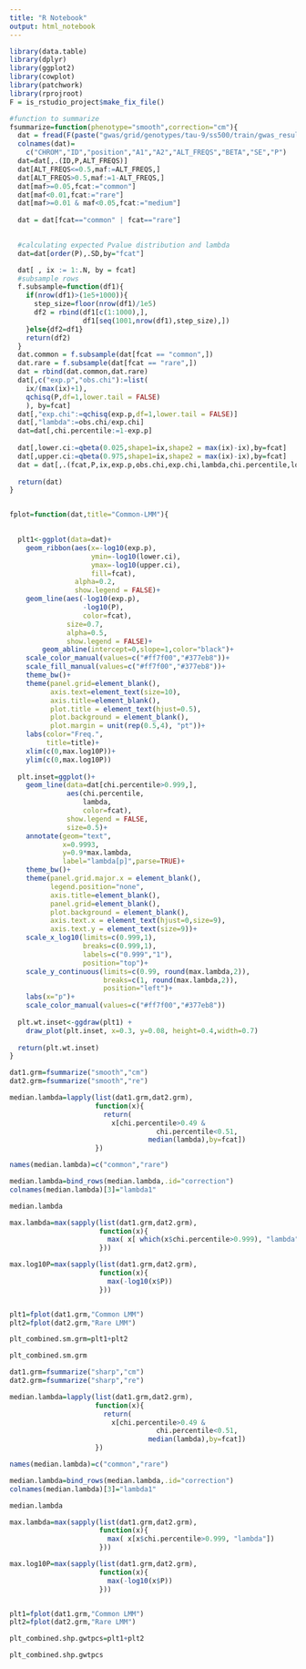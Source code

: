 ```yaml
---
title: "R Notebook"
output: html_notebook
---
```


```r
library(data.table)
library(dplyr)
library(ggplot2)
library(cowplot)
library(patchwork)
library(rprojroot)
F = is_rstudio_project$make_fix_file() 
```


```r

#function to summarize
fsummarize=function(phenotype="smooth",correction="cm"){
  dat = fread(F(paste("gwas/grid/genotypes/tau-9/ss500/train/gwas_results/mlma/gridt9.",phenotype,".",correction,".mlma.gz",sep="")))
  colnames(dat)=
    c("CHROM","ID","position","A1","A2","ALT_FREQS","BETA","SE","P")
  dat=dat[,.(ID,P,ALT_FREQS)]
  dat[ALT_FREQS<=0.5,maf:=ALT_FREQS,]
  dat[ALT_FREQS>0.5,maf:=1-ALT_FREQS,]
  dat[maf>=0.05,fcat:="common"]
  dat[maf<0.01,fcat:="rare"]
  dat[maf>=0.01 & maf<0.05,fcat:="medium"]
  
  dat = dat[fcat=="common" | fcat=="rare"]

  
  #calculating expected Pvalue distribution and lambda
  dat=dat[order(P),.SD,by="fcat"]

  dat[ , ix := 1:.N, by = fcat]
  #subsample rows
  f.subsample=function(df1){
    if(nrow(df1)>(1e5+1000)){
      step_size=floor(nrow(df1)/1e5)
      df2 = rbind(df1[c(1:1000),],
                  df1[seq(1001,nrow(df1),step_size),])
    }else{df2=df1}
    return(df2)
  }
  dat.common = f.subsample(dat[fcat == "common",])
  dat.rare = f.subsample(dat[fcat == "rare",])
  dat = rbind(dat.common,dat.rare)
  dat[,c("exp.p","obs.chi"):=list(
    ix/(max(ix)+1), 
    qchisq(P,df=1,lower.tail = FALSE)
    ), by=fcat]
  dat[,"exp.chi":=qchisq(exp.p,df=1,lower.tail = FALSE)]
  dat[,"lambda":=obs.chi/exp.chi]
  dat=dat[,chi.percentile:=1-exp.p]
  
  dat[,lower.ci:=qbeta(0.025,shape1=ix,shape2 = max(ix)-ix),by=fcat]
  dat[,upper.ci:=qbeta(0.975,shape1=ix,shape2 = max(ix)-ix),by=fcat]
  dat = dat[,.(fcat,P,ix,exp.p,obs.chi,exp.chi,lambda,chi.percentile,lower.ci,upper.ci)]
  
  return(dat)
}


fplot=function(dat,title="Common-LMM"){
  

  plt1<-ggplot(data=dat)+
    geom_ribbon(aes(x=-log10(exp.p),
                    ymin=-log10(lower.ci),
                    ymax=-log10(upper.ci),
                    fill=fcat),
                alpha=0.2,
                show.legend = FALSE)+
    geom_line(aes(-log10(exp.p),
                  -log10(P),
                  color=fcat),
              size=0.7,
              alpha=0.5,
              show.legend = FALSE)+
        geom_abline(intercept=0,slope=1,color="black")+
    scale_color_manual(values=c("#ff7f00","#377eb8"))+
    scale_fill_manual(values=c("#ff7f00","#377eb8"))+
    theme_bw()+
    theme(panel.grid=element_blank(),
          axis.text=element_text(size=10),
          axis.title=element_blank(),
          plot.title = element_text(hjust=0.5),
          plot.background = element_blank(),
          plot.margin = unit(rep(0.5,4), "pt"))+
    labs(color="Freq.",
         title=title)+
    xlim(c(0,max.log10P))+
    ylim(c(0,max.log10P))
  
  plt.inset=ggplot()+
    geom_line(data=dat[chi.percentile>0.999,],
              aes(chi.percentile,
                  lambda,
                  color=fcat),
              show.legend = FALSE,
              size=0.5)+
    annotate(geom="text",
             x=0.9993,
             y=0.9*max.lambda,
             label="lambda[p]",parse=TRUE)+
    theme_bw()+
    theme(panel.grid.major.x = element_blank(),
          legend.position="none",
          axis.title=element_blank(),
          panel.grid=element_blank(),
          plot.background = element_blank(),
          axis.text.x = element_text(hjust=0,size=9),
          axis.text.y = element_text(size=9))+
    scale_x_log10(limits=c(0.999,1),
                  breaks=c(0.999,1),
                  labels=c("0.999","1"),
                  position="top")+
    scale_y_continuous(limits=c(0.99, round(max.lambda,2)),
                       breaks=c(1, round(max.lambda,2)),
                       position="left")+
    labs(x="p")+
    scale_color_manual(values=c("#ff7f00","#377eb8"))
  
  plt.wt.inset<-ggdraw(plt1) +
    draw_plot(plt.inset, x=0.3, y=0.08, height=0.4,width=0.7)
  
  return(plt.wt.inset)
}
```


```r

dat1.grm=fsummarize("smooth","cm")
dat2.grm=fsummarize("smooth","re")

median.lambda=lapply(list(dat1.grm,dat2.grm),
                     function(x){
                       return(
                         x[chi.percentile>0.49 & 
                                    chi.percentile<0.51,
                                  median(lambda),by=fcat])
                     })

names(median.lambda)=c("common","rare")

median.lambda=bind_rows(median.lambda,.id="correction")
colnames(median.lambda)[3]="lambda1"

median.lambda

```


```r

max.lambda=max(sapply(list(dat1.grm,dat2.grm),
                      function(x){
                        max( x[ which(x$chi.percentile>0.999), "lambda"])
                      }))

max.log10P=max(sapply(list(dat1.grm,dat2.grm),
                      function(x){
                        max(-log10(x$P))
                      }))


plt1=fplot(dat1.grm,"Common LMM")
plt2=fplot(dat2.grm,"Rare LMM")

plt_combined.sm.grm=plt1+plt2

plt_combined.sm.grm
```

```r
dat1.grm=fsummarize("sharp","cm")
dat2.grm=fsummarize("sharp","re")

median.lambda=lapply(list(dat1.grm,dat2.grm),
                     function(x){
                       return(
                         x[chi.percentile>0.49 & 
                                    chi.percentile<0.51,
                                  median(lambda),by=fcat])
                     })

names(median.lambda)=c("common","rare")

median.lambda=bind_rows(median.lambda,.id="correction")
colnames(median.lambda)[3]="lambda1"

median.lambda

max.lambda=max(sapply(list(dat1.grm,dat2.grm),
                      function(x){
                        max( x[x$chi.percentile>0.999, "lambda"])
                      }))

max.log10P=max(sapply(list(dat1.grm,dat2.grm),
                      function(x){
                        max(-log10(x$P))
                      }))


plt1=fplot(dat1.grm,"Common LMM")
plt2=fplot(dat2.grm,"Rare LMM")

plt_combined.shp.gwtpcs=plt1+plt2

plt_combined.shp.gwtpcs
```
